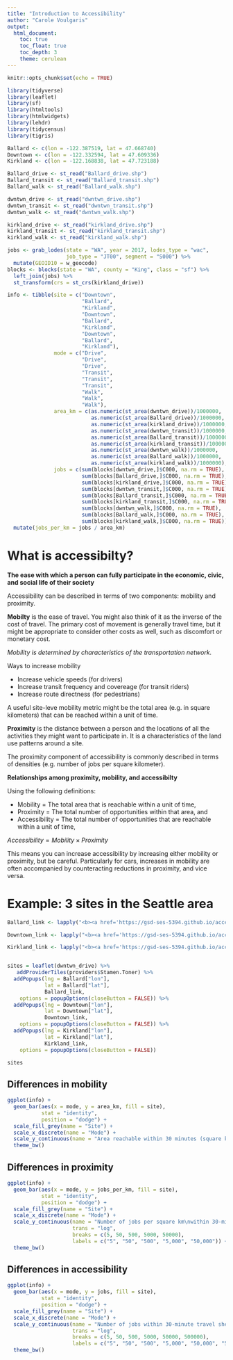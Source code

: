 ```yaml
---
title: "Introduction to Accessibility"
author: "Carole Voulgaris"
output:  
  html_document:  
    toc: true  
    toc_float: true
    toc_depth: 3
    theme: cerulean
---
```


```r
knitr::opts_chunk$set(echo = TRUE)

library(tidyverse)
library(leaflet)
library(sf)
library(htmltools)
library(htmlwidgets)
library(lehdr)
library(tidycensus)
library(tigris)

Ballard <- c(lon = -122.387519, lat = 47.668740)
Downtown <- c(lon = -122.332594, lat = 47.609336)
Kirkland <- c(lon = -122.168838, lat = 47.723188)

Ballard_drive <- st_read("Ballard_drive.shp")
Ballard_transit <- st_read("Ballard_transit.shp")
Ballard_walk <- st_read("Ballard_walk.shp")

dwntwn_drive <- st_read("dwntwn_drive.shp")
dwntwn_transit <- st_read("dwntwn_transit.shp")
dwntwn_walk <- st_read("dwntwn_walk.shp")

kirkland_drive <- st_read("kirkland_drive.shp")
kirkland_transit <- st_read("kirkland_transit.shp")
kirkland_walk <- st_read("kirkland_walk.shp")

jobs <- grab_lodes(state = "WA", year = 2017, lodes_type = "wac",
                   job_type = "JT00", segment = "S000") %>%
  mutate(GEOID10 = w_geocode)
blocks <- blocks(state = "WA", county = "King", class = "sf") %>%
  left_join(jobs) %>%
  st_transform(crs = st_crs(kirkland_drive))

info <- tibble(site = c("Downtown", 
                        "Ballard",
                        "Kirkland",
                        "Downtown", 
                        "Ballard",
                        "Kirkland",
                        "Downtown", 
                        "Ballard",
                        "Kirkland"),
               mode = c("Drive",
                        "Drive",
                        "Drive",
                        "Transit",
                        "Transit",
                        "Transit",
                        "Walk",
                        "Walk",
                        "Walk"),
               area_km = c(as.numeric(st_area(dwntwn_drive))/1000000,
                           as.numeric(st_area(Ballard_drive))/1000000,
                           as.numeric(st_area(kirkland_drive))/1000000,
                           as.numeric(st_area(dwntwn_transit))/1000000,
                           as.numeric(st_area(Ballard_transit))/1000000,
                           as.numeric(st_area(kirkland_transit))/1000000,
                           as.numeric(st_area(dwntwn_walk))/1000000,
                           as.numeric(st_area(Ballard_walk))/1000000,
                           as.numeric(st_area(kirkland_walk))/1000000),
               jobs = c(sum(blocks[dwntwn_drive,]$C000, na.rm = TRUE),
                        sum(blocks[Ballard_drive,]$C000, na.rm = TRUE),
                        sum(blocks[kirkland_drive,]$C000, na.rm = TRUE),
                        sum(blocks[dwntwn_transit,]$C000, na.rm = TRUE),
                        sum(blocks[Ballard_transit,]$C000, na.rm = TRUE),
                        sum(blocks[kirkland_transit,]$C000, na.rm = TRUE),
                        sum(blocks[dwntwn_walk,]$C000, na.rm = TRUE),
                        sum(blocks[Ballard_walk,]$C000, na.rm = TRUE),
                        sum(blocks[kirkland_walk,]$C000, na.rm = TRUE))) %>%
  mutate(jobs_per_km = jobs / area_km)
```
# What is accessibilty?

**The ease with which a person can fully participate in the economic, civic, and social life of their society**

Accessibility can be described in terms of two components: mobility and proximity. 

**Mobilty** is the ease of travel. You might also think of it as the inverse of the cost of travel. The primary cost of movement is generally travel time, but it might be appropriate to consider other costs as well, such as discomfort or monetary cost.

*Mobility is determined by characteristics of the transportation network.* 

Ways to increase mobility

* Increase vehicle speeds (for drivers)
* Increase transit frequency and covereage (for transit riders)
* Increase route directness (for pedestrians)

A useful site-leve mobility metric might be the total area (e.g. in square kilometers) that can be reached within a unit of time.

**Proximity** is the distance between a person and the locations of all the activities they might want to participate in. It is a characteristics of the land use patterns around a site.

The proximity component of accessibility is commonly described in terms of densities (e.g. number of jobs per square kilometer). 

**Relationships among proximity, mobility, and accessibilty**

Using the following definitions:

* Mobility = The total area that is reachable within a unit of time,
* Proximity = The total number of opportunities within that area, and
* Accessibility = The total number of opportunities that are reachable within a unit of time,

$Accessibility = Mobility\times Proximity$

This means you can increase accessibility by increasing either mobility or proximity, but be careful. Particularly for cars, increases in mobility are often accompanied by counteracting reductions in proximity, and vice versa. 

# Example: 3 sites in the Seattle area
```r
Ballard_link <- lapply("<b><a href='https://gsd-ses-5394.github.io/accessibilty/ballard.html'>Ballard</a></b>", htmltools::HTML)

Downtown_link <- lapply("<b><a href='https://gsd-ses-5394.github.io/accessibilty/downtown.html'>Downtown</a></b>", htmltools::HTML)

Kirkland_link <- lapply("<b><a href='https://gsd-ses-5394.github.io/accessibilty/kirkland.html'>Kirkland</a></b>", htmltools::HTML)


sites = leaflet(dwntwn_drive) %>%
   addProviderTiles(providers$Stamen.Toner) %>%
  addPopups(lng = Ballard["lon"],
            lat = Ballard["lat"], 
            Ballard_link,
    options = popupOptions(closeButton = FALSE)) %>%
  addPopups(lng = Downtown["lon"],
            lat = Downtown["lat"], 
            Downtown_link,
    options = popupOptions(closeButton = FALSE)) %>%
  addPopups(lng = Kirkland["lon"],
            lat = Kirkland["lat"], 
            Kirkland_link,
    options = popupOptions(closeButton = FALSE)) 

sites
```

## Differences in mobility
```r
ggplot(info) +
  geom_bar(aes(x = mode, y = area_km, fill = site), 
           stat = "identity",
           position = "dodge") +
  scale_fill_grey(name = "Site") +
  scale_x_discrete(name = "Mode") +
  scale_y_continuous(name = "Area reachable within 30 minutes (square km)") +
  theme_bw()
```

## Differences in proximity
```r
ggplot(info) +
  geom_bar(aes(x = mode, y = jobs_per_km, fill = site), 
           stat = "identity",
           position = "dodge") +
  scale_fill_grey(name = "Site") +
  scale_x_discrete(name = "Mode") +
  scale_y_continuous(name = "Number of jobs per square km\nwithin 30-minute travel shed", 
                     trans = "log", 
                     breaks = c(5, 50, 500, 5000, 50000),
                     labels = c("5", "50", "500", "5,000", "50,000")) +
  theme_bw()
```

## Differences in accessibility
```r
ggplot(info) +
  geom_bar(aes(x = mode, y = jobs, fill = site), 
           stat = "identity",
           position = "dodge") +
  scale_fill_grey(name = "Site") +
  scale_x_discrete(name = "Mode") +
  scale_y_continuous(name = "Number of jobs within 30-minute travel shed", 
                     trans = "log", 
                     breaks = c(5, 50, 500, 5000, 50000, 500000),
                     labels = c("5", "50", "500", "5,000", "50,000", "500,000")) +
  theme_bw()
```